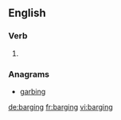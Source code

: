 ==English==

===Verb===
{{head|en|present participle}}

# {{present participle of|barge|lang=en}}

===Anagrams===
* [[garbing#English|garbing]]

[[de:barging]]
[[fr:barging]]
[[vi:barging]]